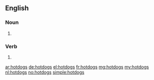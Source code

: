 {{also|Hotdogs|hot dogs|hot-dogs|Hot Dogs}}
==English==

===Noun===
{{head|en|noun plural form}}

# {{plural of|hotdog|lang=en}}

===Verb===
{{head|en|verb form}}

# {{en-third-person singular of|hotdog}}

[[ar:hotdogs]]
[[de:hotdogs]]
[[el:hotdogs]]
[[fr:hotdogs]]
[[mg:hotdogs]]
[[my:hotdogs]]
[[nl:hotdogs]]
[[no:hotdogs]]
[[simple:hotdogs]]